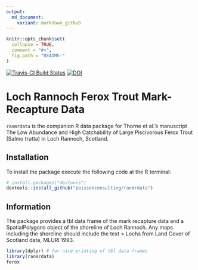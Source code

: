 ```yaml
---
output:
  md_document:
    variant: markdown_github
---
```


<!-- README.md is generated from README.Rmd. Please edit that file -->

```r
knitr::opts_chunk$set(
  collapse = TRUE,
  comment = "#>",
  fig.path = "README-"
)
```

[![Travis-CI Build Status](https://travis-ci.org/poissonconsulting/ranmrdata.svg?branch=master)](https://travis-ci.org/poissonconsulting/ranmrdata)
[![DOI](https://zenodo.org/badge/doi/10.5281/zenodo.45222.svg)](http://dx.doi.org/10.5281/zenodo.45222)

# Loch Rannoch Ferox Trout Mark-Recapture Data 

`ranmrdata` is the companion R data package for Thorne et al.'s manuscript
The Low Abundance and High Catchability of Large Piscivorous Ferox Trout 
(Salmo trutta) in Loch Rannoch, Scotland.

## Installation

To install the package execute the following code at the R terminal:
```r
# install.packages("devtools")
devtools::install_github("poissonconsulting/ranmrdata")
```

## Information

The package provides a tbl data frame of the mark recapture data and a SpatialPolygons object of the shoreline of Loch Rannoch. 
Any maps including the shoreline should include the text 
> Lochs from Land Cover of Scotland data, MLURI 1993.

```r
library(dplyr) # for nice printing of tbl data frames
library(ranmrdata)
ferox
```
